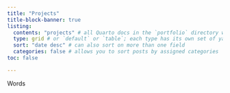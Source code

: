 ```yaml
---
title: "Projects"
title-block-banner: true
listing: 
  contents: "projects" # all Quarto docs in the `portfolio` directory will be included on your listing page
  type: grid # or `default` or `table`; each type has its own set of yaml options to include
  sort: "date desc" # can also sort on more than one field
  categories: false # allows you to sort posts by assigned categories 
toc: false

---
```


::: {.red-block}
<p id="red-block-text">
Words 
</p>
:::
